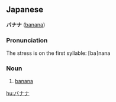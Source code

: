 == Japanese ==

'''バナナ''' ([[banana#Japanese|banana]])

=== Pronunciation ===

The stress is on the first syllable: &lceil;ba&rceil;nana

=== Noun ===

# [[banana]]

[[hu:バナナ]]